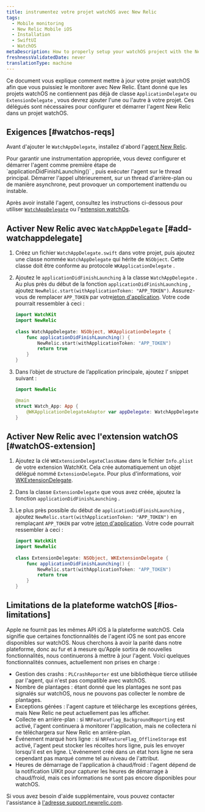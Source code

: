 ```yaml
---
title: instrumentez votre projet watchOS avec New Relic
tags:
  - Mobile monitoring
  - New Relic Mobile iOS
  - Installation
  - SwiftUI
  - WatchOS
metaDescription: How to properly setup your watchOS project with the New Relic agent.
freshnessValidatedDate: never
translationType: machine
---
```


Ce document vous explique comment mettre à jour votre projet watchOS afin que vous puissiez le monitorer avec New Relic. Étant donné que les projets watchOS ne contiennent pas déjà de classe `ApplicationDelegate` ou `ExtensionDelegate` , vous devrez ajouter l&apos;une ou l&apos;autre à votre projet. Ces délégués sont nécessaires pour configurer et démarrer l&apos;agent New Relic dans un projet watchOS.

## Exigences [#watchos-reqs]

Avant d&apos;ajouter le `WatchAppDelegate`, installez d&apos;abord l&apos;[agent New Relic](/docs/mobile-monitoring/new-relic-mobile-ios/installation/spm-installation).

<Callout variant="important">
  Pour garantir une instrumentation appropriée, vous devez configurer et démarrer l&apos;agent comme première étape de `applicationDidFinishLaunching()` , puis exécuter l&apos;agent sur le thread principal. Démarrer l&apos;appel ultérieurement, sur un thread d&apos;arrière-plan ou de manière asynchrone, peut provoquer un comportement inattendu ou instable.
</Callout>

Après avoir installé l&apos;agent, consultez les instructions ci-dessous pour utiliser [`WatchAppDelegate`](#add-watchappdelegate) ou l&apos;[extension watchOs](#watchOS-extension).

## Activer New Relic avec `WatchAppDelegate` [#add-watchappdelegate]

1. Créez un fichier `WatchAppDelegate.swift` dans votre projet, puis ajoutez une classe nommée `WatchAppDelegate` qui hérite de `NSObject`. Cette classe doit être conforme au protocole `WKApplicationDelegate` .

2. Ajoutez le `applicationDidFinishLaunching` à la classe `WatchAppDelegate` . Au plus près du début de la fonction `applicationDidFinishLaunching` , ajoutez `NewRelic.start(withApplicationToken: "APP_TOKEN")`. Assurez-vous de remplacer `APP_TOKEN` par votre[jeton d&apos;application](/docs/mobile-apps/viewing-your-application-token). Votre code pourrait ressembler à ceci :

   ```swift
   import WatchKit
   import NewRelic
       
   class WatchAppDelegate: NSObject, WKApplicationDelegate {
       func applicationDidFinishLaunching() {
           NewRelic.start(withApplicationToken: "APP_TOKEN")
           return true
       }
   }
   ```

3. Dans l’objet de structure de l’application principale, ajoutez l’ snippet suivant :

   ```swift
   import NewRelic

   @main
   struct Watch_App: App {
       @WKApplicationDelegateAdaptor var appDelegate: WatchAppDelegate
   }
   ```

## Activer New Relic avec l&apos;extension watchOS [#watchOS-extension]

1. Ajoutez la clé `WKExtensionDelegateClassName` dans le fichier `Info.plist` de votre extension WatchKit. Cela crée automatiquement un objet délégué nommé `ExtensionDelegate`. Pour plus d&apos;informations, voir [WKExtensionDelegate](https://developer.apple.com/documentation/watchkit/wkextensiondelegate).

2. Dans la classe `ExtensionDelegate` que vous avez créée, ajoutez la fonction `applicationDidFinishLaunching` .

3. Le plus près possible du début de `applicationDidFinishLaunching` , ajoutez `NewRelic.start(withApplicationToken: "APP_TOKEN")` en remplaçant `APP_TOKEN` par votre [jeton d&apos;application](/docs/mobile-apps/viewing-your-application-token). Votre code pourrait ressembler à ceci :

   ```swift
   import WatckKit
   import NewRelic
       
   class ExtensionDelegate: NSObject, WKExtensionDelegate {
       func applicationDidFinishLaunching() {
           NewRelic.start(withApplicationToken: "APP_TOKEN")
           return true
       }
   }
   ```

## Limitations de la plateforme watchOS [#ios-limitations]

Apple ne fournit pas les mêmes API iOS à la plateforme watchOS. Cela signifie que certaines fonctionnalités de l&apos;agent iOS ne sont pas encore disponibles sur watchOS. Nous cherchons à avoir la parité dans notre plateforme, donc au fur et à mesure qu&apos;Apple sortira de nouvelles fonctionnalités, nous continuerons à mettre à jour l&apos;agent. Voici quelques fonctionnalités connues, actuellement non prises en charge :

* Gestion des crashs : `PLCrashReporter` est une bibliothèque tierce utilisée par l&apos;agent, qui n&apos;est pas compatible avec watchOS.
* Nombre de plantages : étant donné que les plantages ne sont pas signalés sur watchOS, nous ne pouvons pas collecter le nombre de plantages.
* Exceptions gérées : l&apos;agent capture et télécharge les exceptions gérées, mais New Relic ne peut actuellement pas les afficher.
* Collecte en arrière-plan : si `NRFeatureFlag_BackgroundReporting` est activé, l&apos;agent continuera à monitorer l&apos;application, mais ne collectera ni ne téléchargera sur New Relic en arrière-plan.
* Événement marqué hors ligne : si `NRFeatureFlag_OfflineStorage` est activé, l&apos;agent peut stocker les récoltes hors ligne, puis les envoyer lorsqu&apos;il est en ligne. L&apos;événement créé dans un état hors ligne ne sera cependant pas marqué comme tel au niveau de l&apos;attribut.
* Heures de démarrage de l&apos;application à chaud/froid : l&apos;agent dépend de la notification UIKit pour capturer les heures de démarrage à chaud/froid, mais ces informations ne sont pas encore disponibles pour watchOS.

Si vous avez besoin d&apos;aide supplémentaire, vous pouvez contacter l&apos;assistance à [l&apos;adresse support.newrelic.com](https://support.newrelic.com).